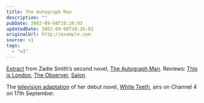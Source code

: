 ```yaml
---
title: The Autograph Man
description: ""
pubDate: 2002-09-08T10:26:03
updatedDate: 2002-09-08T10:26:03
originalUrl: http://example.com
source: v1
tags:
  - "v1"
---
```


[Extract][1] from Zadie Smith&#8217;s second novel, [The Autograph Man][2]. Reviews: [This is London][3], [The Observer][4], [Salon][5].

The [television adaptation][6] of her debut novel, [White Teeth][7], airs on Channel 4 on 17th September.

[1]: http://books.guardian.co.uk/extracts/story/0,6761,787267,00.html "The Guardian: extract from Zadie Smith's 'The Autograph Man'"
[2]: http://www.amazon.co.uk/exec/obidos/ASIN/0241139988/ohsky "Amazon.co.uk: Zadie Smith's 'The Autograph Man'"
[3]: http://www.thisislondon.co.uk/dynamic/lifestyle/books/top_review.html?in_review_id=685570&in_review_text_id=658307 "This is London: Pleasure from start to finish"
[4]: http://books.guardian.co.uk/reviews/generalfiction/0,6121,787938,00.html "The Observer: Name of the prose"
[5]: http://www.salon.com/books/review/2002/09/05/smith/ "Salon.com: 'The Autograph Man' by Zadie Smith"
[6]: http://books.guardian.co.uk/bookerprize2002/story/0,12350,780246,00.html "The Guardian: Zadie bites back"
[7]: http://www.channel4.com/entertainment/tv/microsites/W/whiteteeth/ "Channel4: White Teeth microsite"
